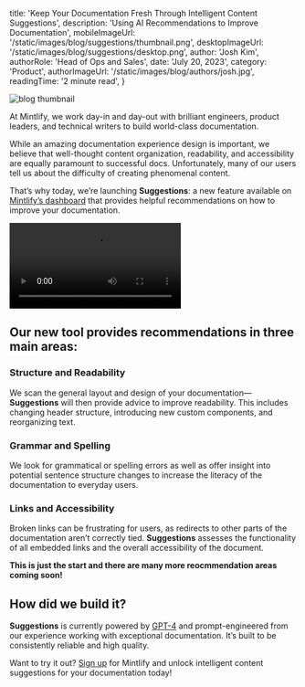 
  title:
    'Keep Your Documentation Fresh Through Intelligent Content Suggestions',
  description: 'Using AI Recommendations to Improve Documentation',
  mobileImageUrl: '/static/images/blog/suggestions/thumbnail.png',
  desktopImageUrl: '/static/images/blog/suggestions/desktop.png',
  author: 'Josh Kim',
  authorRole: 'Head of Ops and Sales',
  date: 'July 20, 2023',
  category: 'Product',
  authorImageUrl: '/static/images/blog/authors/josh.jpg',
  readingTime: '2 minute read',
}


<img
  src="/static/images/blog/suggestions/thumbnail.png"
  alt="blog thumbnail"
  className="w-full rounded-md"
/>

At Mintlify, we work day-in and day-out with brilliant engineers, product leaders, and technical writers to build world-class documentation.

While an amazing documentation experience design is important, we believe that well-thought content organization, readability, and accessibility are equally paramount to successful docs. Unfortunately, many of our users tell us about the difficulty of creating phenomenal content.

That’s why today, we’re launching **Suggestions**: a new feature available on [Mintlify’s dashboard](https://dashboard.mintlify.com/) that provides helpful recommendations on how to improve your documentation.

<video className="w-full" controls>
  <source src="/static/images/blog/suggestions/demo.mp4" type="video/mp4" />
</video>

## Our new tool provides recommendations in three main areas:

### Structure and Readability

We scan the general layout and design of your documentation— **Suggestions** will then provide advice to improve readability. This includes changing header structure, introducing new custom components, and reorganizing text.

### Grammar and Spelling

We look for grammatical or spelling errors as well as offer insight into potential sentence structure changes to increase the literacy of the documentation to everyday users.

### Links and Accessibility

Broken links can be frustrating for users, as redirects to other parts of the documentation aren’t correctly tied. **Suggestions** assesses the functionality of all embedded links and the overall accessibility of the document.

**This is just the start and there are many more reocmmendation areas coming soon!**

## How did we build it?

**Suggestions** is currently powered by [GPT-4](https://openai.com/research/gpt-4) and prompt-engineered from our experience working with exceptional documentation. It’s built to be consistently reliable and high quality.

Want to try it out? [Sign up](https://dashboard.mintlify.com/signup) for Mintlify and unlock intelligent content suggestions for your documentation today!
